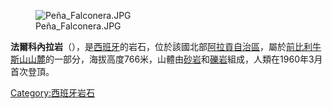 [[Image:Peña_Falconera.JPG|right]]

{{Coord|42|12|10|N|0|6|14|W|display=title}}

'''法爾科內拉岩'''（{{lang-es|Peña Alconera}}），是[[西班牙|西班牙]]的岩石，位於該國北部[[阿拉貢自治區|阿拉貢自治區]]，屬於[[前比利牛斯山山麓|前比利牛斯山山麓]]的一部分，海拔高度766米，山體由[[砂岩|砂岩]]和[[礫岩|礫岩]]組成，人類在1960年3月首次登頂。

{{Spain-geo-stub}}
[[Category:西班牙岩石|Category:西班牙岩石]]